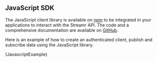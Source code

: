 



## JavaScript SDK

The JavaScript client library is available on <a href="https://www.npmjs.com/package/streamr-client" target="_blank">npm</a> to be integrated in your applications to interact with the Streamr API. The code and a comprehensive documentation are available on <a href="https://github.com/streamr-dev/streamr-client-javascript" target="_blank">GitHub</a>.

Here is an example of how to create an authenticated client, publish and subscribe data using the JavaScript library.

<CodeSnippet language='javascript'>{JavascriptExample}</CodeSnippet>
